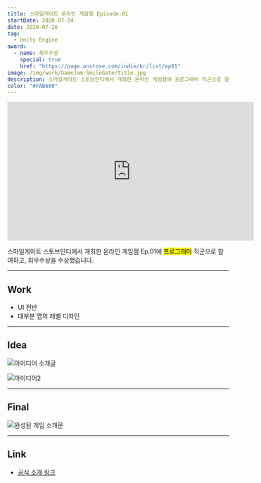 ```yaml
---
title: 스마일게이트 온라인 게임잼 Episode.01
startDate: 2020-07-24
date: 2020-07-26
tag:
  - Unity Engine
award:
  - name: 최우수상
    special: true
    href: "https://page.onstove.com/indie/kr/list/ep01"
image: /img/work/GameJam-SmileGate/title.jpg
description: 스마일게이트 스토브인디에서 개최한 온라인 게임잼에 프로그래머 직군으로 참여하고, 최우수상을 수상했습니다.
color: "#FAB600"
---
```


<iframe width="560" height="315" src="https://www.youtube.com/embed/TO0TKszD8Q4?si=hHBcYsrGdPVBsfum" title="YouTube video player" frameborder="0" allow="accelerometer; autoplay; clipboard-write; encrypted-media; gyroscope; picture-in-picture; web-share" allowfullscreen></iframe>

스마일게이트 스토브인디에서 개최한 온라인 게임잼 Ep.01에 <mark>프로그래머</mark> 직군으로 참여하고, 최우수상을 수상했습니다.

---

## Work

- UI 전반
- 대부분 맵의 레벨 디자인

---

## Idea

![아이디어 소개글](https://d3kxs6kpbh59hp.cloudfront.net/community/COMMUNITY/05221510d4a94c4d94e5dad6d694874d/65204afa694446878cde339be232aae6_1595746431.png)

![아이디어2](https://d3kxs6kpbh59hp.cloudfront.net/community/COMMUNITY/cb4c9a68fc8f4bf89ffeb91bb9ddd02c/a14a8c2c9d62421da0ce3526f10dadd1_1595746828.png)

---

## Final

![완성된 게임 소개문](https://d3kxs6kpbh59hp.cloudfront.net/community/COMMUNITY/2c35d49a505848c696f3af08d1dd0b8e/467436d52fee4d2aa738be5e510141a1_1595746999.png)

---

## Link

- [공식 소개 링크](https://page.onstove.com/indie/global/view/5746969)
<!-- - [블로그 후기](https://d-dl.tistory.com/64) -->
